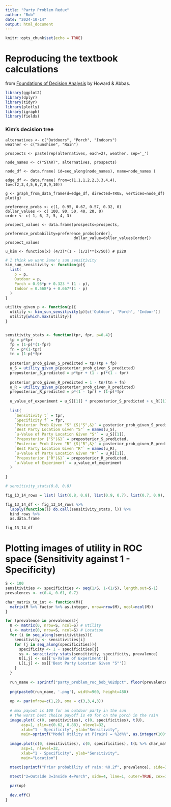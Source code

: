 ```yaml
---
title: "Party Problem Redux"
author: "Bob"
date: "2024-10-14"
output: html_document
---
```


```r
knitr::opts_chunk$set(echo = TRUE)
```

# Reproducing the textbook calculations

from [Foundations of Decision Analysis](https://www.amazon.com/Foundations-Decision-Analysis-Global-Howard/dp/129207969X) by Howard & Abbas.

```r
library(ggplot2)
library(dplyr)
library(tidyr)
library(plotly)
library(igraph)
library(fields)
```

### Kim's decision tree
```
alternatives <- c("Outdoors", "Porch", "Indoors")
weather <- c("Sunshine", "Rain")

prospects <- paste(rep(alternatives, each=2), weather, sep='_')

node_names <- c("START", alternatives, prospects)

node_df <- data.frame( id=seq_along(node_names), name=node_names )

edge_df <- data.frame( from=c(1,1,1,2,2,3,3,4,4), to=c(2,3,4,5,6,7,8,9,10))

g <- graph_from_data_frame(d=edge_df, directed=TRUE, vertices=node_df)
plot(g)

preference_probs <- c(1, 0.95, 0.67, 0.57, 0.32, 0)
dollar_values <- c( 100, 90, 50, 40, 20, 0)
order <- c( 1, 6, 2, 5, 4, 3)

prospect_values <- data.frame(prospects=prospects,
                              preference_probability=preference_probs[order],
                              dollar_value=dollar_values[order])
prospect_values

u_kim <- function(x) (4/3)*(1 - (1/2)**(x/50)) # p220

```


```r

# I think we want Jane's sun sensitivity
kim_sun_sensitivity <- function(p){
  list(
    p = p,
    Outdoor = p,
    Porch = 0.95*p + 0.323 * (1 - p),
    Indoor = 0.568*p + 0.667*(1 - p)
  )
}

utility_given_p <- function(p){
  utility <- kim_sun_sensitivity(p)[c('Outdoor', 'Porch', 'Indoor')]
  utility[which.max(utility)]
}



```

```r

sensitivity_stats <- function(tpr, fpr, p=0.4){
  tp = p*tpr
  fp = (1-p)*(1-fpr)
  fn = p*(1-tpr)
  tn = (1-p)*fpr
  
  posterior_prob_given_S_predicted = tp/(tp + fp)
  u_S = utility_given_p(posterior_prob_given_S_predicted)
  preposterior_S_predicted = p*tpr + (1 - p)*(1 - fpr)
  
  posterior_prob_given_R_predicted = 1 - tn/(tn + fn)
  u_R = utility_given_p(posterior_prob_given_R_predicted)
  preposterior_R_predicted = p*(1 - tpr) + (1-p)*fpr
  
  u_value_of_experiment = u_S[[1]] * preposterior_S_predicted + u_R[[1]] * preposterior_R_predicted
  
  list(
    `Sensitivity t` = tpr,
    `Specificity f` = fpr,
    `Posterior Prob Given "S" {S|"S",&}` = posterior_prob_given_S_predicted,
    `Best Party Location Given "S"` = names(u_S),
    `u-Value of Party Location Given "S"` = u_S[[1]],
    `Preposterior {"S"|&}` = preposterior_S_predicted,
    `Posterior Prob Given "R" {S|"R",&}` = posterior_prob_given_R_predicted,
    `Best Party Location Given "R"` = names(u_R),
    `u-Value of Party Location Given "R"` = u_R[[1]],
    `Preposterior {"R"|&}` = preposterior_R_predicted,
    `u-Value of Experiment` = u_value_of_experiment
  )
  
}

# sensitivity_stats(0.8, 0.8)

fig_13_14_rows = list( list(0.8, 0.8), list(0.9, 0.7), list(0.7, 0.9), list(0.6, 1.0))

fig_13_14_df <- fig_13_14_rows %>% 
  lapply(function(l) do.call(sensitivity_stats, l)) %>% 
  bind_rows %>% 
  as.data.frame

fig_13_14_df
```


# Plotting images of utility in ROC space (Sensitivity against 1 - Specificity)

```r
S <- 100
sensitivities <- specificities <- seq(1/S, 1-(1/S), length.out=S-1)
prevalences <- c(0.4, 0.61, 0.7)

char_matrix_to_int <- function(M){
  matrix(M %>% factor %>% as.integer, nrow=nrow(M), ncol=ncol(M))
}

for (prevalence in prevalences){
  U <- matrix(0, nrow=S, ncol=S) # Utility
  L <- matrix(0, nrow=S, ncol=S) # Location
  for (i in seq_along(sensitivities)){
    sensitivity <- sensitivities[i]
    for (j in seq_along(specificities)){
      specificity <- 1 - specificities[j]
      ss <- sensitivity_stats(sensitivity, specificity, prevalence)
      U[i,j] <- ss[['u-Value of Experiment']]
      L[i,j] <- ss[['Best Party Location Given "S"']]
    }
  }    
  
  run_name <- sprintf("party_problem_roc_bob_%02dpct", floor(prevalence*100))
  
  png(paste0(run_name, '.png'), width=960, height=480)
  
  op <- par(mfrow=c(1,2), oma = c(3,3,4,3))
  
  # max payout is 100 for an outdoor party in the sun
  # the worst best choice payoff is 40 for on the porch in the rain
  image.plot( c(0, sensitivities), c(0, specificities), t(U),
       asp=1, zlim=c(0.62, 0.88), nlevel=32,
       xlab="1 - Specificity", ylab="Sensitivity",
       main=sprintf("Model Utility at P(rain) = %2d%%", as.integer(100*prevalence)))
  
  image.plot(c(0, sensitivities), c(0, specificities), t(L %>% char_matrix_to_int),
       asp=1, nlevel=32,
       xlab="1 - Specificity", ylab="Sensitivity",
       main="Location")

  mtext(sprintf("Prior probability of rain: %0.2f", prevalence), side=3, line=0, outer=TRUE, cex=2)

  mtext("2=Outside 3=Inside 4=Porch", side=4, line=1, outer=TRUE, cex=1.5)
  
  par(op)
  
  dev.off()
}

```
